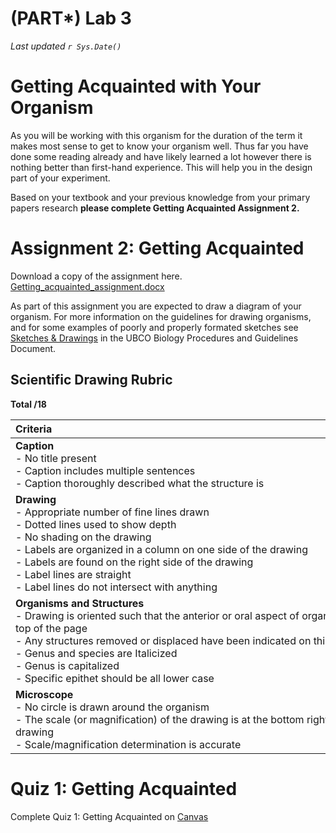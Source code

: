 # (PART\*) Lab 3 {-}

*Last updated `r Sys.Date()`*

# Getting Acquainted with Your Organism {-}

As you will be working with this organism for the duration of the term it makes most sense to get to know your organism well. Thus far you have done some reading already and have likely learned a lot however there is nothing better than first-hand experience.  This will help you in the design part of your experiment.

Based on your textbook and your previous knowledge from your primary papers research **please complete Getting Acquainted Assignment 2.**

# Assignment 2: Getting Acquainted {-}

Download a copy of the assignment here. [Getting_acquainted_assignment.docx](https://osf.io/download/xz2rk)

As part of this assignment you are expected to draw a diagram of your organism. For more information on the guidelines for drawing organisms, and for some examples of poorly and properly formated sketches see [Sketches & Drawings](https://ubco-biology.github.io/Procedures-and-Guidelines/sketches-drawings.html) in the UBCO Biology Procedures and Guidelines Document. 

## Scientific Drawing Rubric {-}

**Total\ /18**

| <span style="display: inline-block; width:600px">Criteria</span> | Pts |
| :--- | :--- |
| **Caption**<br /> - No title present<br /> - Caption includes multiple sentences<br /> - Caption thoroughly described what the structure is | 3 |
| **Drawing**<br /> - Appropriate number of fine lines drawn <br /> - Dotted lines used to show depth <br /> - No shading on the drawing <br /> - Labels are organized in a column on one side of the drawing <br /> - Labels are found on the right side of the drawing <br /> - Label lines are straight <br /> - Label lines do not intersect with anything | 7 |
| **Organisms and Structures**<br /> - Drawing is oriented such that the anterior or oral aspect of organism is at the top of the page<br /> - Any structures removed or displaced have been indicated on this drawing<br /> - Genus and species are Italicized<br /> - Genus is capitalized<br /> - Specific epithet should be all lower case | 5 |
| **Microscope**<br /> - No circle is drawn around the organism<br /> - The scale (or magnification) of the drawing is at the bottom right of the drawing<br /> - Scale/magnification determination is accurate | 3 |

# Quiz 1: Getting Acquainted {-}

Complete Quiz 1: Getting Acquainted on [Canvas](https://canvas.ubc.ca/courses/113910)
